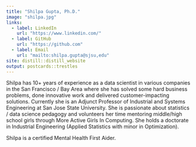 ```yaml
---
title: "Shilpa Gupta, Ph.D."
image: "shilpa.jpg"
links:
  - label: LinkedIn
    url: "https://www.linkedin.com/"
  - label: GitHub
    url: "https://github.com"
  - label: Email
    url: "mailto:shilpa.gupta@sjsu,edu"
site: distill::distill_website
output: postcards::trestles
---
```

 
Shilpa has 10+ years of experience as a data scientist in various companies in the San Francisco / Bay Area where she has solved some hard business problems, done innovative work and delivered customer-impacting solutions. Currently she is an Adjunct Professor of Industrial and Systems Engineering at San Jose State University. She is passionate about statistics / data science pedagogy and volunteers her time mentoring middle/high school girls through More Active Girls In Computing. She holds a doctorate in Industrial Engineering (Applied Statistics with minor in Optimization).

Shilpa is a certified Mental Health First Aider. 
